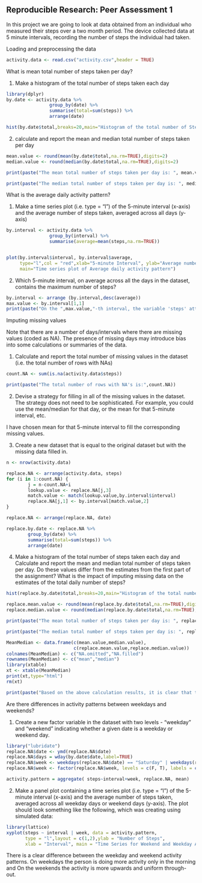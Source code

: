 Reproducible Research: Peer Assessment 1
-----------------------------------------

In this project we are going to look at data obtained from an individual who measured their steps over a two month period. The device collected data at 5 minute intervals, recording the number of steps the individual had taken.

Loading and preprocessing the data

```r
activity.data <- read.csv("activity.csv",header = TRUE)

```

What is mean total number of steps taken per day?

1. Make a histogram of the total number of steps taken each day

```r
library(dplyr)
by.date <- activity.data %>%
                group_by(date) %>%
                summarise(total=sum(steps)) %>%
                arrange(date)

hist(by.date$total,breaks=20,main="Histogram of the total number of Steps taken each day", xlab="Steps")

```

2. calculate and report the mean and median total number of steps taken per day

```r
mean.value <- round(mean(by.date$total,na.rm=TRUE),digits=2)
median.value <- round(median(by.date$total,na.rm=TRUE),digits=2)

print(paste("The mean total number of steps taken per day is: ", mean.value))

print(paste("The median total number of steps taken per day is: ", median.value))
```

What is the average daily activity pattern?

1. Make a time series plot (i.e. type = "l") of the 5-minute interval (x-axis) and the average number of steps taken, averaged across all days (y-axis)

```r
by.interval <- activity.data %>%
                group_by(interval) %>%
                summarise(average=mean(steps,na.rm=TRUE))


plot(by.interval$interval, by.interval$average, 
     type="l",col = "red",xlab="5-minute Interval", ylab="Average number of Steps", 
     main="Time series plot of Average daily activity pattern")

```

2. Which 5-minute interval, on average across all the days in the dataset, contains the maximum number of steps?

```r
by.interval <- arrange (by.interval,desc(average))
max.value <- by.interval[1,1]
print(paste("On the ",max.value,"-th interval, the variable 'steps' attains its maximum"))
```

Imputing missing values

Note that there are a number of days/intervals where there are missing values (coded as NA). The presence of missing days may introduce bias into some calculations or summaries of the data.

1. Calculate and report the total number of missing values in the dataset (i.e. the total number of rows with NAs)

```r
count.NA <- sum(is.na(activity.data$steps))

print(paste("The total number of rows with NA's is:",count.NA))
```

2. Devise a strategy for filling in all of the missing values in the dataset. The strategy does not need to be sophisticated. For example, you could use the mean/median for that day, or the mean for that 5-minute interval, etc.

I have chosen mean for that 5-minute interval to fill the corresponding missing values.

3. Create a new dataset that is equal to the original dataset but with the missing data filled in.

```r
n <- nrow(activity.data)

replace.NA <- arrange(activity.data, steps)
for (i in 1:count.NA) {
        j = n-count.NA+i
        lookup.value <- replace.NA[j,3]
        match.value <- match(lookup.value,by.interval$interval)
        replace.NA[j,1] <- by.interval[match.value,2]
}

replace.NA <- arrange(replace.NA, date)

replace.by.date <- replace.NA %>%
        group_by(date) %>%
        summarise(total=sum(steps)) %>%
        arrange(date)
```

4. Make a histogram of the total number of steps taken each day and Calculate and report the mean and median total number of steps taken per day. Do these values differ from the estimates from the first part of the assignment? What is the impact of imputing missing data on the estimates of the total daily number of steps?

```r
hist(replace.by.date$total,breaks=20,main="Histogram of the total number of Steps taken each day", xlab="Steps (with NA's replaced)")

replace.mean.value <- round(mean(replace.by.date$total,na.rm=TRUE),digits=2)
replace.median.value <- round(median(replace.by.date$total,na.rm=TRUE),digits=2)

print(paste("The mean total number of steps taken per day is: ", replace.mean.value))

print(paste("The median total number of steps taken per day is: ", replace.median.value))

MeanMedian <- data.frame(c(mean.value,median.value),
                         c(replace.mean.value,replace.median.value))
colnames(MeanMedian) <- c("NA.omitted","NA.filled")
rownames(MeanMedian) <- c("mean","median")
library(xtable)
xt <- xtable(MeanMedian)
print(xt,type="html")
rm(xt)

print(paste("Based on the above calculation results, it is clear that the two values do differ from the estimates. Imputing missing data on the estimates of the total daily number of steps, but the impact is not very significant."))
```

Are there differences in activity patterns between weekdays and weekends?

1. Create a new factor variable in the dataset with two levels - "weekday" and "weekend" indicating whether a given date is a weekday or weekend day.

```r
library("lubridate")
replace.NA$date <- ymd(replace.NA$date)
replace.NA$days = wday(by.date$date,label=TRUE)  
replace.NA$week <- weekdays(replace.NA$date) == "Saturday" | weekdays(replace.NA$date) == "Sunday"
replace.NA$week <- factor(replace.NA$week, levels = c(F, T), labels = c("Weekday", "Weekend"))

activity.pattern = aggregate( steps~interval+week, replace.NA, mean)

```

2. Make a panel plot containing a time series plot (i.e. type = "l") of the 5-minute interval (x-axis) and the average number of steps taken, averaged across all weekday days or weekend days (y-axis). The plot should look something like the following, which was creating using simulated data:

```r
library(lattice)
xyplot(steps ~ interval | week, data = activity.pattern, 
       type = "l",layout = c(1,2),ylab = "Number of Steps", 
       xlab = "Interval", main = "Time Series for Weekend and Weekday Activity Patterns")
```

There is a clear difference between the weekday and weekend activity patterns. On weekdays the person is doing more activity only in the morning and On the weekends the activity is more upwards and uniform through-out.
